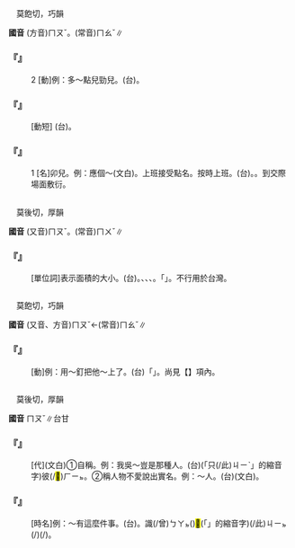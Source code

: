 
=={{ruby|卯|ㄇㄡˇ}}==

　莫飽切，巧韻

'''國音''' (方音)<rt>ㄇㄡˇ</rt>。(常音)<rt>ㄇㄠˇ</rt>∥

    

==='''『{{ruby|卯|ㄇㄡˇ}}』'''===
:2  [動]例：多～點兒勁兒。(台){{ruby|較|ㄎㄚㆷ}}{{ruby|拚|ㄅㄧㆩˋ}}{{ruby|勢|ㄒㄧ˪}}{{ruby|/|ㄙㆤ˪}}{{ruby|一|ㄐㄧㆵ}}{{ruby|下|·ㆤ˫}}。
    

==='''『{{ruby|應|ㄧㄥˋ}}{{ruby|卯|ㄇㄡˇ}}』'''===
: [動短] (台){{ruby|古|ㄍㆦˋ}}{{ruby|早|ㄗㄚˋ}}{{ruby|時|ㄒㄧˊ}}{{ruby|上|ㄐㄧㆧ˫}}{{ruby|/|ㄐㄧㆫ˫}}{{ruby|官|ㄍㄨㆩ}}{{ruby|廳|ㄊㄧㆩ}}{{ruby|應|ㄧㄣ˪}}{{ruby|聲|ㄒㄧㆩ}}{{ruby|接|ㄐㄧㄚㆴ}}{{ruby|受|ㄒㄧㄨ˫}}{{ruby|點|ㄉㄧㆰˋ}}{{ruby|卯|ㆠㄠˋ}}。
    

==='''『{{ruby|卯|ㄇㄡˇ}}』'''===
:1  [名]卯兒。例：應個～(文白)。上班接受點名。按時上班。(台){{ruby|形|ㄏㄧㄥˊ}}{{ruby|式|ㄒㄧㆤㆶ}}{{ruby|上|ㄒㄧㆲ˫}}{{ruby|丌|ㆤ}}{{ruby|出|ㄘㄨㆵ}}{{ruby|席|ㄒㄧㆤㆶ ͘}}。{{ruby|出|ㄘㄨㆵ}}{{ruby|面|ㆠㄧㄣ˫}}。到交際場面敷衍。
    

=={{ruby|畝|ㄇㄡˇ}}==

　莫後切，厚韻

'''國音''' (又音)<rt>ㄇㄡˇ</rt>。(常音)<rt>ㄇㄨˇ</rt>∥

    

==='''『{{ruby|畝|ㄇㄡˇ}}』'''===
: [單位詞]表示面積的大小。(台){{ruby|一|ㄐㄧㆵ ͘}}{{ruby|市|ㄑㄧ˫}}{{ruby|畝|ㆠㆦˋ}}{{ruby|是|ㄒㄧ˫}}{{ruby|六|ㄌㄚㆶ ͘}}{{ruby|十|ㄗㄚㆴ ͘}}{{ruby|平|ㄆㄧㄥˊ}}{{ruby|方|ㄏㆲ}}{{ruby|丈|ㄉㆭ˫}}。{{ruby|台|ㄉㄞˊ}}{{ruby|語|ㆣㄧˋ}}{{ruby|/|ㆣㄨˋ}}{{ruby|舊|ㄍㄧㄨ˫}}{{ruby|制|ㄗㆤ˪}}{{ruby|用|ㄧㄥ˫}}{{ruby|/|ㄧㆲ˫}}{{ruby|甲|ㄍㄚㆷ}}、{{ruby|分|ㄏㄨㄣ}}、{{ruby|厘|ㄌㄧˊ}}、{{ruby|毫|ㄏㄜˊ}}。{{ruby|光|ㄍㆲ}}{{ruby|復|ㄏㆦㆶ ͘}}{{ruby|前|ㄐㄧㄥˊ}}{{ruby|丌|ㆤ}}「{{ruby|畝|ㆠㆦˋ}}」{{ruby|字|ㆢㄧ˫}}{{ruby|/|ㄌㄧ˫}}{{ruby|屬|ㄒㄧㆦㆶ ͘}}{{ruby|日|ㆢㄧㆵ ͘}}{{ruby|/|ㄌㄧㆵ ͘}}{{ruby|本|ㄅㄨㄣˋ}}{{ruby|制|ㄗㆤ˪}}。不行用於台灣。
    

=={{ruby|鉚|ㄇㄡˇ}}==

　莫飽切，巧韻

'''國音''' (又音、方音)<rt>ㄇㄡˇ</rt>←(常音)<rt>ㄇㄠˇ</rt>∥

    

==='''『{{ruby|鉚|ㄇㄡˇ}}』'''===
: [動]例：用～釘把他～上了。(台){{ruby|用|ㄧㄥ˫}}{{ruby|/|ㄧㆲ˫}}「{{ruby|鉚|ㆠㄠˋ}}{{ruby|釘|ㄉㄧㄥ}}」{{ruby|共|ㄍㄚ˫}}{{ruby|絞|ㄍㄚˋ}}{{ruby|付|ㄏㆦ˫}}{{ruby|緊|ㄢˊ}}。尚見【{{ruby|鉚|ㄇㄠˇ}}】項內。
    

=={{ruby|某|ㄇㄡˇ}}==

　莫後切，厚韻

'''國音''' <rt>ㄇㄡˇ</rt>∥台甘

    

==='''『{{ruby|某|ㄇㄡˇ}}』'''===
: [代](文白)①自稱。例：我吳～豈是那種人。(台){{ruby|我|ㆣㄨㄚˋ}}{{ruby|<mark>&#xffacb;</mark>|ㄗㆤ}}(「只(/此)<rt>ㄐㄧˋ</rt>{{ruby|個|ㆤˊ}}」的縮音字){{ruby|姓|ㄒㆪ˪}}{{ruby|/|ㄙㆥ˪}}{{ruby|吳|ㆣㆦˊ}}{{ruby|丌|ㆤ}}{{ruby|敢|ㄍㆰ}}{{ruby|是|ㄒㄧ˫}}彼(/<mark>&#xf8fbe;</mark>)<rt>ㄏㄧㆵ</rt>{{ruby|款|ㄎㄨㄢˋ}}{{ruby|人|ㄌㄤˊ}}。②稱人物不愛說出實名。例：～人。(台){{ruby|某|ㆠㆦˋ}}{{ruby|人|ㄌㄤˊ}}(文白)。
    

==='''『{{ruby|某|ㄇㄡˇ}}{{ruby|天|ㄊㄧㄢ}}』'''===
: [時名]例：～有這麼件事。(台){{ruby|某|ㆠㆦˋ}}{{ruby|日|ㆢㄧㆵ ͘}}{{ruby|/|ㄌㄧㆵ ͘}}。{{ruby|過|ㄍㆤ˪}}{{ruby|/|ㄍㄨㆤ˪}}{{ruby|去|ㄎㄧ˪}}{{ruby|有|ㄨ˫}}{{ruby|一|ㄐㄧㆵ ͘}}{{ruby|日|ㆢㄧㆵ ͘}}{{ruby|/|ㄌㄧㆵ ͘}}識(/曾)<rt>ㄅㄚㆵ</rt>{{ruby|/|ㆠㄚㆵ}}{{ruby|有|ㄨ˫}}({{ruby|發|ㄏㄨㄚㆵ}}{{ruby|生|ㄒㄧㄥ}})<mark>&#xffb50;</mark>(「{{ruby|此|ㄐㄧˋ}}{{ruby|一|ㄐㄧㆵ ͘}}」的縮音字)(/此)<rt>ㄐㄧㆵ</rt>{{ruby|款|ㄎㄨㄢˋ}}{{ruby|丌|ㆤ}}{{ruby|載|ㄉㄞ˫}}(/{{ruby|戴|ㄉㄞ˪}}){{ruby|事|ㄐㄧ˪}}(/{{ruby|事|ㄉㄞ˫}}{{ruby|情|ㄐㄧ˪}})。
    
